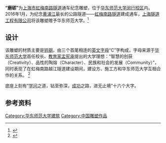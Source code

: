 '''“磨砺”'''为[[上海市|上海市]][[虹梅南路隧道|虹梅南路隧道]]通车纪念雕塑，位于[[华东师范大学|华东师范大学]][[华东师范大学闵行校区|闵行校区]]内。2016年1月，为纪念[[黄浦江|黄浦江]]最长的公路隧道——[[虹梅南路隧道|虹梅南路隧道]]建成通车，[[上海隧道工程股份|上海隧道工程有限公司]]将该雕塑赠予华东师范大学。<ref>{{cite web |url=http://www.ecnu.edu.cn/_s64/0b/12/c1833a68370/page.psp |title=虹梅南路越江隧道联席会议召开 |publisher=Ecnu.edu.cn |date= |accessdate=2017-09-04 |archive-date=2017-09-04 |archive-url=https://web.archive.org/web/20170904112832/http://www.ecnu.edu.cn/_s64/0b/12/c1833a68370/page.psp |dead-url=no }}</ref>

==设计==
该雕塑的材质主要是[[钨钢|钨钢]]，由三个首尾相连的[[英文字母|英文字母]]“C”字构成，字母来源于[[华东师范大学|华东师范大学]]首任校长、[[教育家|教育家]][[孟宪承|孟宪承]]提出的大学理想：“智慧的创获（Creativity）、品性的陶熔（Character）、民族和社会的发展（Community）”，同时表现了在虹梅南路越江隧道建设期间，建设方、施工方和华东师范大学互相合作的关系。 <ref>{{cite web |url=http://learning.stec.sh.cn/sites/DangJian/InfoContent.aspx?ctgId=0aa9c45f-eacf-4748-9846-d8e2c05a246d&infoId=26d98a6b-d7a2-4d44-8979-90cd4a0ce10b |title=虹梅南路隧道通车纪念雕塑——“磨砺”揭幕 |publisher=Learning.stec.sh.cn |date=2016-01-18 |accessdate=2017-09-04 |archive-url=https://web.archive.org/web/20170904151323/http://learning.stec.sh.cn/sites/DangJian/InfoContent.aspx?ctgId=0aa9c45f-eacf-4748-9846-d8e2c05a246d&infoId=26d98a6b-d7a2-4d44-8979-90cd4a0ce10b |archive-date=2017-09-04 |dead-url=yes }}</ref>

底座上刻有“[[学问|学问]]之道，钻至弥深，[[成功|成功]]之路，进无止境”十六个大字。

==参考资料==
{{Reflist}}

{{华东师范大学}}

[[Category:华东师范大学建筑|Category:华东师范大学建筑]]
[[Category:中国雕塑作品|Category:中国雕塑作品]]
